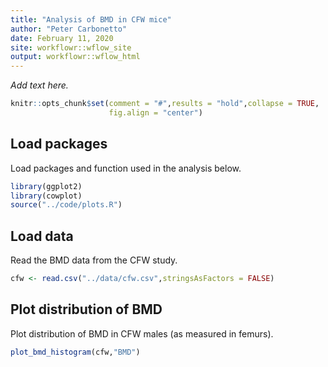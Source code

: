 ```yaml
---
title: "Analysis of BMD in CFW mice"
author: "Peter Carbonetto"
date: February 11, 2020
site: workflowr::wflow_site
output: workflowr::wflow_html
---
```


*Add text here.*

```r
knitr::opts_chunk$set(comment = "#",results = "hold",collapse = TRUE,
                      fig.align = "center")
```

Load packages
-------------

Load packages and function used in the analysis below.

```r
library(ggplot2)
library(cowplot)
source("../code/plots.R")
```

Load data
---------

Read the BMD data from the CFW study.

```r
cfw <- read.csv("../data/cfw.csv",stringsAsFactors = FALSE)
```

Plot distribution of BMD
------------------------

Plot distribution of BMD in CFW males (as measured in femurs).

```r
plot_bmd_histogram(cfw,"BMD")
```
